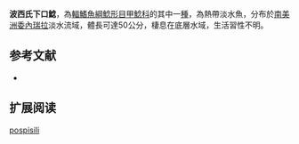 {{Speciesbox
| name = 波西氏下口鯰
| image = 
| image_width = 250px
| image_caption = 
| status = NE
| status_system = IUCN3.1
| genus = Hypostomus
| species = pospisili
| authority = [[Schultz|Schultz]], 1944
| synonyms = *''Cochliodon pospisili'',Schultz, 1944
}}

'''波西氏下口鯰'''，為[[輻鰭魚綱|輻鰭魚綱]][[鯰形目|鯰形目]][[甲鯰科|甲鯰科]]的其中一[[種|種]]，為熱帶淡水魚，分布於[[南美洲|南美洲]][[委內瑞拉|委內瑞拉]]淡水流域，體長可達50公分，棲息在底層水域，生活習性不明。
==参考文献==
*{{FishBase_species|genus=Hypostomus|species=pospisili|year=2015|month=1}}

== 扩展阅读 ==
{{refbegin}}
{{wikispecies-inline|Hypostomus pospisili|波西氏下口鯰}}
{{refend}}
{{Taxonbar|from=Q11926213}}

[[Category:下口鯰屬|pospisili]]